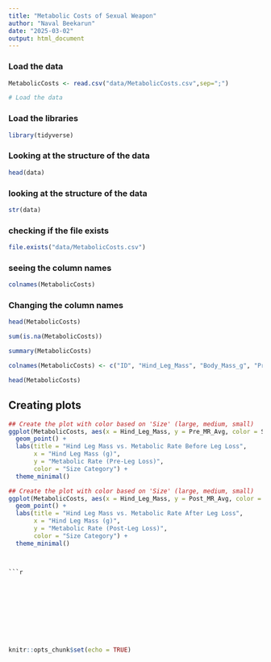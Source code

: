 ```yaml
---
title: "Metabolic Costs of Sexual Weapon"
author: "Naval Beekarun"
date: "2025-03-02"
output: html_document
---
```


### Load the data 
```r
MetabolicCosts <- read.csv("data/MetabolicCosts.csv",sep=";")
```
```r
# Load the data
```
### Load the libraries
```r
library(tidyverse)

```
 

### Looking at the structure of the data 
```r
head(data)
```
### looking at the structure of the data
```r
str(data)
```
### checking if the file exists 
```r
file.exists("data/MetabolicCosts.csv")
```
### seeing the column names 
```r
colnames(MetabolicCosts)
```


### Changing the column names 
```r
head(MetabolicCosts)
```
```r
sum(is.na(MetabolicCosts))

```
```r
summary(MetabolicCosts)

```
```r
colnames(MetabolicCosts) <- c("ID", "Hind_Leg_Mass", "Body_Mass_g", "Pre_MR_Avg", "Post_MR_Avg", "Size")
```
```r
head(MetabolicCosts)
```

## Creating plots
```r
## Create the plot with color based on 'Size' (large, medium, small)
ggplot(MetabolicCosts, aes(x = Hind_Leg_Mass, y = Pre_MR_Avg, color = Size)) +
  geom_point() +
  labs(title = "Hind Leg Mass vs. Metabolic Rate Before Leg Loss",
       x = "Hind Leg Mass (g)",
       y = "Metabolic Rate (Pre-Leg Loss)",
       color = "Size Category") +
  theme_minimal()
```

```r
## Create the plot with color based on 'Size' (large, medium, small)
ggplot(MetabolicCosts, aes(x = Hind_Leg_Mass, y = Post_MR_Avg, color = Size)) +
  geom_point() +
  labs(title = "Hind Leg Mass vs. Metabolic Rate After Leg Loss",
       x = "Hind Leg Mass (g)",
       y = "Metabolic Rate (Post-Leg Loss)",
       color = "Size Category") +
  theme_minimal()
```


```


```

```
```r

```
```r

```


```


```

```r

```


```
  
```




```


```


```

```

```r
knitr::opts_chunk$set(echo = TRUE)
```

